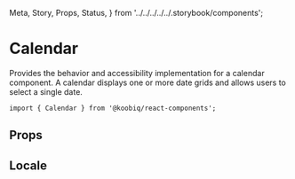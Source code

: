   Meta,
  Story,
  Props,
  Status,
} from '../../../../../.storybook/components';


<Meta of={Stories} />

# Calendar

<Status variant="experimental" />

Provides the behavior and accessibility implementation for a calendar component.
A calendar displays one or more date grids and allows users to select a single date.

```tsx
import { Calendar } from '@koobiq/react-components';
```

<Story of={Stories.Base} />

## Props

<Props />

## Locale

<Story of={Stories.Locale} />
